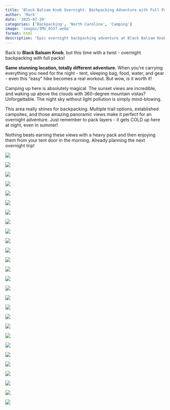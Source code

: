 ```yaml
---
title: 'Black Balsam Knob Overnight: Backpacking Adventure with Full Packs'
author: 'Mark'
date: '2025-07-29'
categories: ['Backpacking', 'North Carolina', 'Camping']
image: 'images/IMG_0157.webp'
format: html
description: "Epic overnight backpacking adventure at Black Balsam Knob. Loaded up with full packs for camping under the stars with incredible 360-degree mountain views. Same beautiful location, but a completely different experience when you're carrying everything you need on your back!"
---
```


Back to **Black Balsam Knob**, but this time with a twist - overnight backpacking with full packs! 

**Same stunning location, totally different adventure.** When you're carrying everything you need for the night - tent, sleeping bag, food, water, and gear - even this "easy" hike becomes a real workout. But wow, is it worth it!

Camping up here is absolutely magical. The sunset views are incredible, and waking up above the clouds with 360-degree mountain vistas? Unforgettable. The night sky without light pollution is simply mind-blowing.

This area really shines for backpacking. Multiple trail options, established campsites, and those amazing panoramic views make it perfect for an overnight adventure. Just remember to pack layers - it gets COLD up here at night, even in summer!

Nothing beats earning these views with a heavy pack and then enjoying them from your tent door in the morning. Already planning the next overnight trip!

![](images/IMG_0133.webp)

![](images/IMG_0135.webp)

![](images/IMG_0142.webp)

![](images/IMG_0144.webp)

![](images/IMG_0147.webp)

![](images/IMG_0149.webp)

![](images/IMG_0152.webp)

![](images/IMG_0153.webp)

![](images/IMG_0154.webp)

![](images/IMG_0157.webp)

![](images/IMG_0158.webp)

![](images/IMG_0160.webp)

![](images/IMG_0163.webp)

![](images/IMG_0165.webp)

![](images/IMG_0167.webp)

![](images/IMG_0175.webp)

![](images/IMG_0180.webp)

![](images/IMG_0182.webp)

![](images/IMG_0185.webp)

![](images/IMG_0188.webp)

![](images/IMG_0189.webp)

![](images/IMG_0191.webp)

![](images/IMG_0192.webp)

![](images/IMG_0193.webp)

![](images/IMG_0194.webp)

![](images/IMG_0195.webp)

![](images/IMG_6925.webp)
